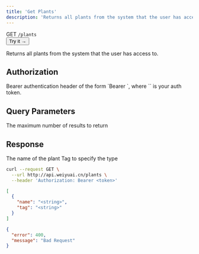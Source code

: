 ```yaml
---
title: 'Get Plants'
description: 'Returns all plants from the system that the user has access to'
---
```


<div style={{ display: 'flex', alignItems: 'center', gap: '16px', marginBottom: '24px' }}>
  <div>
    <Badge variant="success">GET</Badge> 
    <code style={{ marginLeft: '8px', padding: '8px 12px', background: '#f1f5f9', borderRadius: '6px', fontWeight: '600' }}>/plants</code>
  </div>
  <button className="try-button" style={{ 
    background: '#16A34A', 
    color: 'white', 
    border: 'none', 
    padding: '8px 16px', 
    borderRadius: '8px', 
    fontWeight: '600', 
    cursor: 'pointer',
    fontSize: '14px'
  }}>
    Try it →
  </button>
</div>

Returns all plants from the system that the user has access to.

## Authorization

<ParamField header="Authorization" type="string" required>
  Bearer authentication header of the form `Bearer <token>`, where `<token>` is your auth token.
</ParamField>

## Query Parameters

<ParamField query="limit" type="integer">
  The maximum number of results to return
</ParamField>

## Response

<ResponseField name="name" type="string" required>
  The name of the plant
</ResponseField>

<ResponseField name="tag" type="string">
  Tag to specify the type
</ResponseField>

<RequestExample>

```bash cURL
curl --request GET \
  --url http://api.weiyuai.cn/plants \
  --header 'Authorization: Bearer <token>'
```

</RequestExample>

<ResponseExample>

```json 200
[
  {
    "name": "<string>",
    "tag": "<string>"
  }
]
```

```json 400
{
  "error": 400,
  "message": "Bad Request"
}
```

</ResponseExample>
